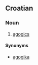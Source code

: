 ==Croatian==

===Noun===
{{hr-noun|f}}

# [[agogics]]

====Synonyms====
* [[agogika#Croatian|agogika]]